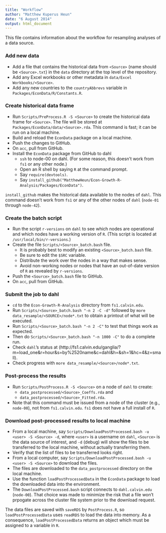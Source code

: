 ```yaml
---
title: "Workflow"
author: "Matthew Kuperus Heun"
date: "6 August 2014"
output: html_document
---
```


This file contains information about the workflow for resampling analyses of a data source.

### Add new data
* Add a file that contains the historical data from `<Source>` (name should be `<Source>.txt`) 
in the `data` directory at the top level of the repository.   
* Add any Excel workbooks or other metadata in `data/Excel Workbooks/<Source>`.
* Add any new countries to the `countryAbbrevs` variable in `Packages/EconData/R/Constants.R`.

### Create historical data frame
* Run `Scripts/PreProcess.R -S <Source>` to create the historical data frame for `<Source>`.
The file will be stored at `Packages/EconData/data/<Source>.rda`.
This command is fast; it can be run on a local machine.    
* Build and reload the `EconData` package on a local machine.    
* Push the changes to GitHub.   
* On `acc`, pull from GitHub.     
* Install the `EconData` package from GitHub to dahl
    + `ssh` to node-00 on dahl. (For some reason, this doesn't work from `fs1` or any other node.)   
    + Open an R shell by saying `R` at the command prompt.    
    + Say `require(devtools)`.
    + Say `install_github("MatthewHeun/Econ-Growth-R-Analysis/Packages/EconData")`.      

`install_github` makes the historical data available to the nodes of `dahl`.
This command doesn't work from `fs1` or any of the other nodes of `dahl` (`node-01` through `node-42`).

### Create the batch script
* Run the script `r-versions` on `dahl` to see which nodes are operational and which nodes have a working version of `R`. (This script is located at `/usr/local/bin/r-versions`.)
* Create the file `Scripts/<Source>_batch.bash` file.
    + It is probably best to modify an existing `<Source>_batch.bash` file.      
    + Be sure to edit the `$SRC` variable.
    + Distribute the work over the nodes in a way that makes sense.
    + Avoid non-working nodes or nodes that have an out-of-date version of `R` as revealed by `r-versions`.
* Push the `<Source>_batch.bash` file to GitHub.
* On `acc`, pull from GitHub.      

### Submit the job to dahl
* `cd` to the `Econ-Growth-R-Analysis` directory from `fs1.calvin.edu`.
* Run `Scripts/<Source>_batch.bash "-n 2 -C -d"` followed by `more data_resample/<SOURCE>/node*.txt` to obtain a printout of what will be executed.    
* Run `Scripts/<Source>_batch.bash "-n 2 -C"` to test that things work as expected.
* Then do `Scripts/<Source>_batch.bash "-n 1000 -C"` to do a complete run.
* Check `dahl`'s status at (http://fs1.calvin.edu/ganglia/?m=load_one&r=hour&s=by%2520name&c=dahl&h=&sh=1&hc=4&z=small).
* Check progress with `more data_resample/<Source>/node*.txt`.

### Post-process the results
* Run `Scripts/PostProcess.R -S <Source>` on a node of `dahl` to create:       
    + `data_postprocessed/<Source>_Coeffs.rda` and
    + `data_postprocessed/<Source>_Fitted.rda`.         
* Note that this command must be issued from a node of the cluster (e.g., `node-00`), not from `fs1.calvin.edu`.
`fs1` does not have a full install of `R`.

### Download post-processed results to local machine
* From a local machine, say `Scripts/DownloadPostProcessed.bash -u <user> -S <Source> -d`, where `<user>` is 
a username on `dahl`, `<Source>` is the data source of interest, and `-d` (debug) will 
show the files to be transferred to the local machine, without actually transferring them.
* Verify that the list of files to be transferred looks right.
* From a local computer, say `Scripts/DownloadPostProcessed.bash -u <user> -S <Source>` to download the files.
* The files are downloaded to the `data_postprocessed` directory on the local machine.
* Use the function `loadPostProcessedData` in the `EconData` package to load the downloaded data into
the environment. 
* The `DownloadPostProcessed.bash` script connects to `dahl.calvin.edu` (`node-00`). 
That choice was made to minimize the risk that a file won't prpogate across the cluster 
file system prior to the download request.

The data files are saved with `saveRDS` by `PostProcess.R`, so `loadPostProcessedData` uses `readRDS` to 
load the data into memory. 
As a consequence, `loadPostProcessedData` returns an object which must be assigned to a variable in `R`.